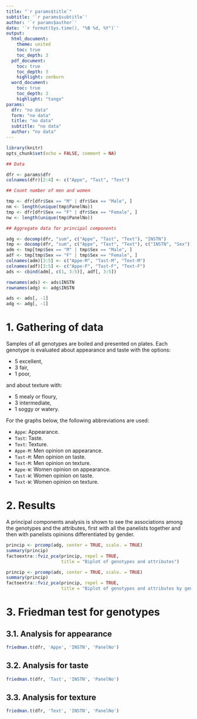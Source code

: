 ```yaml
---
title: "`r params$title`"
subtitle: '`r params$subtitle`'
author: '`r params$author`'
date: '`r format(Sys.time(), "%B %d, %Y")`'
output: 
  html_document:
    theme: united
    toc: true
    toc_depth: 3
  pdf_document:
    toc: true
    toc_depth: 3
    highlight: zenburn
  word_document:
    toc: true
    toc_depth: 3
    highlight: "tango"
params:
  dfr: "no data"
  form: "no data"
  title: "no data"
  subtitle: "no data"
  author: "no data"
---
```


```r
library(knitr)
opts_chunk$set(echo = FALSE, comment = NA)
```

```r
## Data

dfr <- params$dfr
colnames(dfr)[2:4] <- c("Appe", "Tast", "Text")

## Count number of men and women

tmp <- dfr[dfr$Sex == "M" | dfr$Sex == "Male", ]
nm <- length(unique(tmp$PanelNo))
tmp <- dfr[dfr$Sex == "F" | dfr$Sex == "Female", ]
nw <- length(unique(tmp$PanelNo))

## Aggregate data for principal components

adg <- docomp(dfr, "sum", c("Appe", "Tast", "Text"), "INSTN")
tmp <- docomp(dfr, "sum", c("Appe", "Tast", "Text"), c("INSTN", "Sex"))
adm <- tmp[tmp$Sex == "M" | tmp$Sex == "Male", ]
adf <- tmp[tmp$Sex == "F" | tmp$Sex == "Female", ]
colnames(adm)[3:5] <- c("Appe-M", "Tast-M", "Text-M")
colnames(adf)[3:5] <- c("Appe-F", "Tast-F", "Text-F")
ads <- cbind(adm[, c(1, 3:5)], adf[, 3:5])

rownames(ads) <- ads$INSTN
rownames(adg) <- adg$INSTN

ads <- ads[, -1]
adg <- adg[, -1]
```

# 1. Gathering of data

Samples of all genotypes are boiled and presented on plates. Each genotype is evaluated about appearance and taste with the options:

- 5 excellent,
- 3 fair,
- 1 poor,

and about texture with:

- 5 mealy or floury,
- 3 intermediate,
- 1 soggy or watery.

For the graphs below, the following abbreviations are used:

- `Appe`: Appearance.
- `Tast`: Taste.
- `Text`: Texture.
- `Appe-M`: Men opinion on appearance.
- `Tast-M`: Men opinion on taste.
- `Text-M`: Men opinion on texture.
- `Appe-W`: Women opinion on appearance.
- `Tast-W`: Women opinion on taste.
- `Text-W`: Women opinion on texture.

# 2. Results

A principal components analysis is shown to see the associations among the genotypes and the attributes, first with all the panelists together and then with panelists opinions differentiated by gender.

```r
princip <- prcomp(adg, center = TRUE, scale. = TRUE)
summary(princip)
factoextra::fviz_pca(princip, repel = TRUE,
                     title = "Biplot of genotypes and attributes")
```

```r
princip <- prcomp(ads, center = TRUE, scale. = TRUE)
summary(princip)
factoextra::fviz_pca(princip, repel = TRUE,
                     title = "Biplot of genotypes and attributes by gender")
```

# 3. Friedman test for genotypes

## 3.1. Analysis for appearance

```r
friedman.t(dfr, 'Appe', 'INSTN', 'PanelNo')
```

## 3.2. Analysis for taste

```r
friedman.t(dfr, 'Tast', 'INSTN', 'PanelNo')
```

## 3.3. Analysis for texture

```r
friedman.t(dfr, 'Text', 'INSTN', 'PanelNo')
```
